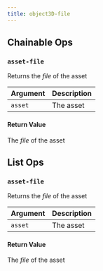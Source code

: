 ```yaml
---
title: object3D-file
---
```

## Chainable Ops
<h3 id="asset-file"><code>asset-file</code></h3>

Returns the _file_ of the asset

| Argument | Description |
| :--- | :--- |
| `asset` | The asset |

#### Return Value
The _file_ of the asset


## List Ops
<h3 id="asset-file"><code>asset-file</code></h3>

Returns the _file_ of the asset

| Argument | Description |
| :--- | :--- |
| `asset` | The asset |

#### Return Value
The _file_ of the asset

